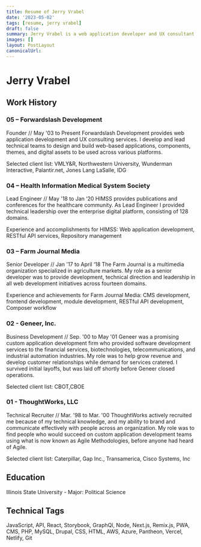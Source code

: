 ```yaml
---
title: Resume of Jerry Vrabel
date: '2023-05-02'
tags: [resume, jerry vrabel]
draft: false
summary: Jerry Vrabel is a web application developer and UX consultant with over 20 years of experience in the industry. He is the founder of Forwardslash Development, which provides web application development and UX consulting services. He has also worked as a Lead Engineer for the Health Information Medical System Society and Senior Developer for the Farm Journal Media.
images: []
layout: PostLayout
canonicalUrl:
---
```


# Jerry Vrabel

## Work History

### 05 – Forwardslash Development

Founder // May '03 to Present
Forwardslash Development provides web application development and UX consulting services. I develop and lead technical teams to design and build web-based applications, components, themes, and digital assets to be used across various platforms.

Selected client list: VMLY&R, Northwestern University, Wunderman Interactive, Palantir.net, Jones Lang LaSalle, IDG

### 04 – Health Information Medical System Society

Lead Engineer // May '18 to Jan ‘20
HIMSS provides publications and conferences for the healthcare community. As Lead Engineer I provided technical leadership over the enterprise digital platform, consisting of 128 domains.

Experience and accomplishments for HIMSS: Web application development, RESTful API services, Repository management

### 03 – Farm Journal Media

Senior Developer // Jan '17 to April ‘18
The Farm Journal is a multimedia organization specialized in agriculture markets. My role as a senior developer was to provide development, technical direction and leadership in all web development initiatives across fourteen domains.

Experience and achievements for Farm Journal Media: CMS development, frontend development, module development, RESTful API development, Composer workflow

### 02 - Geneer, Inc.

Business Development // Sep. '00 to May '01
Geneer was a promising custom application development firm who provided software development services to the financial services, biotechnologies, telecommunications, and industrial automation industries. My role was to help grow revenue and develop customer relationships while demand for services cratered. I survived initial layoffs, but was laid off shortly before Geneer closed operations.

Selected client list: CBOT,CBOE

### 01 - ThoughtWorks, LLC

Technical Recruiter // Mar. '98 to Mar. '00
ThoughtWorks actively recruited me because of my technical knowledge, and my ability to brand and communicate effectively with people across an organization. My role was to find people who would succeed on custom application development teams using what is now known as Agile Methodologies, before anyone had heard of Agile.

Selected client list: Caterpillar, Gap Inc., Transamerica, Cisco Systems, Inc

## Education

Illinois State University - Major: Political Science

## Technical Tags

JavaScript, API, React, Storybook, GraphQl, Node, Next.js, Remix.js, PWA, CMS, PHP, MySQL, Drupal, CSS, HTML, AWS, Azure, Pantheon, Vercel, Netlify, Git
